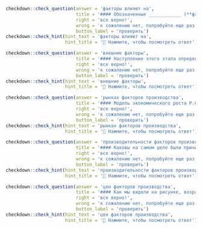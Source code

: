 ```r
checkdown::check_question(answer = 'факторы влияют на', 
                          title = '#### Обозначенные ____________ (**фактор, влиять, на**) характер этих двух видов исследований, а также выбор компонентов системы как аналитических единиц.',
                          right = 'все верно!', 
                          wrong = 'к сожалению нет, попробуйте еще раз...',
                          button_label = 'проверить')
checkdown::check_hint(hint_text = 'факторы влияют на',
                      hint_title = '🔎 Нажмите, чтобы посмотреть ответ')
```

```r
checkdown::check_question(answer = 'внешние факторы', 
                          title = '#### Наступление этого этапа определяют разнохарактерные внутренние и ____________ (**внешний, фактор**).',
                          right = 'все верно!', 
                          wrong = 'к сожалению нет, попробуйте еще раз...',
                          button_label = 'проверить')
checkdown::check_hint(hint_text = 'внешние факторы',
                      hint_title = '🔎 Нажмите, чтобы посмотреть ответ')
```

```r
checkdown::check_question(answer = 'рынках факторов производства', 
                          title = '#### Модель экономического роста Р.Солоу основывается на неоклассических предпосылках и предполагает гибкость цен как на рынке благ, так и на ____________ (**рынок, фактор, производство**).',
                          right = 'все верно!', 
                          wrong = 'к сожалению нет, попробуйте еще раз...',
                          button_label = 'проверить')
checkdown::check_hint(hint_text = 'рынках факторов производства',
                      hint_title = '🔎 Нажмите, чтобы посмотреть ответ')
```

```r
checkdown::check_question(answer = 'производительности факторов производства', 
                          title = '#### Каковы на самом деле были причины падения совокупной ____________ (**производительноста, фактор, производство**)?',
                          right = 'все верно!', 
                          wrong = 'к сожалению нет, попробуйте еще раз...',
                          button_label = 'проверить')
checkdown::check_hint(hint_text = 'производительности факторов производства',
                      hint_title = '🔎 Нажмите, чтобы посмотреть ответ')
```

```r
checkdown::check_question(answer = 'цен факторов производства', 
                          title = '#### Как мы видели на рисунке, возрастание ____________ (**цена, фактор, производство**) смещает кривые предельных издержек фирм вверх.',
                          right = 'все верно!', 
                          wrong = 'к сожалению нет, попробуйте еще раз...',
                          button_label = 'проверить')
checkdown::check_hint(hint_text = 'цен факторов производства',
                      hint_title = '🔎 Нажмите, чтобы посмотреть ответ')
```

